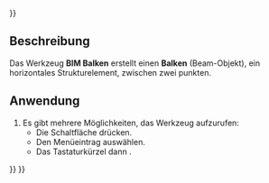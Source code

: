 <languages/>
{{UnfinishedDocu{{#translation:}}}}

{{Docnav/de
|[[BIM_Column/de|Stütze]]
|[[BIM_Slab/de|Platte]]
|[[BIM_Workbench/de|BIM]]
|IconL=BIM_Column.svg
|IconR=BIM_Slab.svg
|IconC=Workbench_BIM.svg
}}

{{GuiCommand/de
|Name=BIM Beam
|Name/de=BIM Balken
|MenuLocation=3D/BIM → Balken
|Workbenches=[[BIM_Workbench/de|BIM]]
|Shortcut={{KEY|B}} {{KEY|M}}
|SeeAlso=
}}

<span id="Description"></span>
==Beschreibung==

Das Werkzeug '''BIM Balken''' erstellt einen '''Balken''' (Beam-Objekt), ein horizontales Strukturelement, zwischen zwei punkten.

<span id="Usage"></span>
==Anwendung==

# Es gibt mehrere Möglichkeiten, das Werkzeug aufzurufen:
#* Die Schaltfläche {{Button|[[Image:BIM_Beam.svg|16px]] [[BIM_Beam/de|Balken]]}} drücken.
#* Den Menüeintrag {{MenuCommand|3D/BIM → [[Image:BIM_Beam.svg|16px]] Balken}} auswählen.
#* Das Tastaturkürzel {{KEY|B}} dann {{KEY|M}}.


{{Docnav/de
|[[BIM_Column/de|Stütze]]
|[[BIM_Slab/de|Platte]]
|[[BIM_Workbench/de|BIM]]
|IconL=BIM_Column.svg
|IconR=BIM_Slab.svg
|IconC=Workbench_BIM.svg
}}

{{BIM_Tools_navi{{#translation:}}}}
{{Userdocnavi{{#translation:}}}}